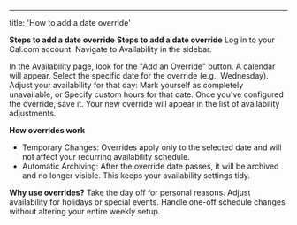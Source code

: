 ---
title: 'How to add a date override'

**Steps to add a date override**
**Steps to add a date override**
<Steps>
  <Step title="Access Your Availability Settings">
    <Bullet>Log in to your Cal.com account.</Bullet>
    <Bullet>Navigate to Availability in the sidebar.</Bullet>
  </Step>
  
  <Step title="Click 'Add an Override'">
    <Bullet>In the Availability page, look for the "Add an Override" button.</Bullet>
  </Step>

  <Step title="Choose the Date">
    <Bullet>A calendar will appear. Select the specific date for the override (e.g., Wednesday).</Bullet>
  </Step>

  <Step title="Set the Override Preferences">
    <Bullet>Adjust your availability for that day:</Bullet>
    <Bullet>Mark yourself as completely unavailable, or</Bullet>
    <Bullet>Specify custom hours for that date.</Bullet>
  </Step>

  <Step title="Save the Override">
    <Bullet>Once you've configured the override, save it.</Bullet>
    <Bullet>Your new override will appear in the list of availability adjustments.</Bullet>
  </Step>
</Steps>


**How overrides work**
* Temporary Changes: Overrides apply only to the selected date and will not affect your recurring availability schedule.
* Automatic Archiving: After the override date passes, it will be archived and no longer visible. This keeps your availability settings tidy.
  
**Why use overrides?**
Take the day off for personal reasons.
Adjust availability for holidays or special events.
Handle one-off schedule changes without altering your entire weekly setup.


